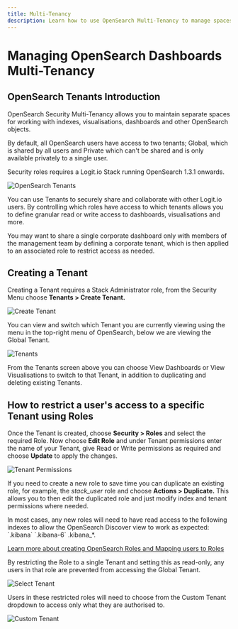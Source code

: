 ```yaml
---
title: Multi-Tenancy
description: Learn how to use OpenSearch Multi-Tenancy to manage spaces and control access to indexes, visualisations and dashboards
---
```


# Managing OpenSearch Dashboards Multi-Tenancy

## OpenSearch Tenants Introduction

OpenSearch Security Multi-Tenancy allows you to maintain separate spaces 
for working with indexes, visualisations, dashboards and other OpenSearch objects. 

By default, all OpenSearch users have access to two tenants; Global, which is 
shared by all users and Private which can't be shared and is only available privately to a single user.

<Callout type="info">
  Security roles requires a Logit.io Stack running OpenSearch 1.3.1 onwards.
</Callout>

![OpenSearch Tenants](@/images/help/log-management/storage/opensearch-tenants.png)

You can use Tenants to securely share and collaborate with other Logit.io users. 
By controlling which roles have access to which tenants allows you to define 
granular read or write access to dashboards, visualisations and more.

You may want to share a single corporate dashboard only with members of 
the management team by defining a corporate tenant, which is then applied 
to an associated role to restrict access as needed.

## Creating a Tenant

Creating a Tenant requires a Stack Administrator role, from the 
Security Menu choose **Tenants > Create Tenant.**

![Create Tenant](@/images/help/log-management/storage/create-tenant.png)

You can view and switch which Tenant you are currently viewing using the 
menu in the top-right menu of OpenSearch, below we are viewing the Global Tenant.

![Tenants](@/images/help/log-management/storage/tenants.png)

From the Tenants screen above you can choose View Dashboards or View Visualisations 
to switch to that Tenant, in addition to duplicating and deleting existing Tenants. 

## How to restrict a user's access to a specific Tenant using Roles

Once the Tenant is created, choose **Security > Roles** and select the required Role. 
Now choose **Edit Role** and under Tenant permissions enter the name of your Tenant, 
give Read or Write permissions as required and choose **Update** to apply the changes.

![Tenant Permissions](@/images/help/log-management/storage/tenant-permissions.png)

If you need to create a new role to save time you can duplicate an existing role, 
for example, the *stack_user* role and choose **Actions > Duplicate.** 
This allows you to then edit the duplicated role and just modify index 
and tenant permissions where needed.

<Callout type="info">
  In most cases, any new roles will need to have read access to the 
  following indexes to allow the OpenSearch Discover view to work 
  as expected: `.kibana` `.kibana-6` .kibana_*.
</Callout>

[Learn more about creating OpenSearch Roles and Mapping users to Roles](/account-administration/account-access-users-teams/roles-access/opensearch-custom-role)

By restricting the Role to a single Tenant and setting this as read-only, 
any users in that role are prevented from accessing the Global Tenant.

![Select Tenant](@/images/help/log-management/storage/select-tenant.png)

Users in these restricted roles will need to choose from the Custom 
Tenant dropdown to access only what they are authorised to.

![Custom Tenant](@/images/help/log-management/storage/custom-tenant.png)